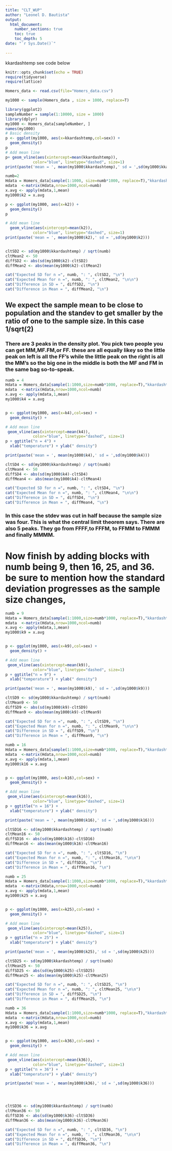 ```yaml
---
title: "CLT_WUP"
author: "Leonel D. Bautista"
output: 
  html_document:
    number_sections: true
    toc: true
    toc_depth: 5
date: "`r Sys.Date()`"    
    
---
```


kkardashtemp  see code below

```r
knitr::opts_chunk$set(echo = TRUE)
require(tidyverse)
require(lattice)
```

```r
Homers_data <- read.csv(file="Homers_data.csv")

my1000 <- sample(Homers_data , size = 1000, replace=T)

```

```r

library(ggplot2)
sampleNumber = sample(1:10000, size = 1000)
library(dplyr)
my1000 <- Homers_data[sampleNumber, ]
names(my1000)
# Basic density
p <- ggplot(my1000, aes(x=kkardashtemp,col=sex)) + 
  geom_density()
p
# Add mean line
p+ geom_vline(aes(xintercept=mean(kkardashtemp)),
            color="blue", linetype="dashed", size=1)
print(paste('mean = ', mean(my1000$kkardashtemp),' sd = ',sd(my1000$kkardashtemp)))
```

```r
numb=2
Hdata = Homers_data[sample(1:1000, size=numb*1000, replace=T),"kkardashtemp"]
mdata  <-matrix(Hdata,nrow=1000,ncol=numb)
x.avg <- apply(mdata,1,mean)
my1000$k2 = x.avg

p <- ggplot(my1000, aes(x=k2)) + 
  geom_density() 
p

# Add mean line
  geom_vline(aes(xintercept=mean(k2)),
            color="blue", linetype="dashed", size=1)
print(paste('mean = ', mean(my1000$k2),' sd = ',sd(my1000$k2)))


cltSD2 <- sd(my1000$kkardashtemp) / sqrt(numb)
cltMean2 <- 50
diffSD2 <- abs(sd(my1000$k2)-cltSD2)
diffMean2 <- abs(mean(my1000$k2)-cltMean2)

cat("Expected SD for n =", numb, ": ", cltSD2, "\n")
cat("Expected Mean for n =", numb, ": ", cltMean2, "\n\n")
cat("Difference in SD = ", diffSD2, "\n")
cat("Difference in Mean = ", diffMean2, "\n")

```
## We expect the sample mean to be close to population and the standev to get smaller by the ratio of one to the sample size. In this case 1/sqrt(2)

### There are 3 peaks in the density plot. You pick two people you can get MM,MF.FM,or FF. these are all equally likey so the little peak on left is all the FF's while the little peak on the right is all the MM's so the big one in the middle is both the MF and FM in the same bag so-to-speak.  

```r
numb = 4
Hdata = Homers_data[sample(1:1000,size=numb*1000, replace=T),"kkardashtemp"]
mdata  <-matrix(Hdata,nrow=1000,ncol=numb)
x.avg <- apply(mdata,1,mean)
my1000$k4 = x.avg


p <- ggplot(my1000, aes(x=k4),col=sex) + 
  geom_density() +

# Add mean line
 geom_vline(aes(xintercept=mean(k4)),
            color="blue", linetype="dashed", size=1)
p + ggtitle("n = 4") +
  xlab("temperature") + ylab(" density")

print(paste('mean = ', mean(my1000$k4),' sd = ',sd(my1000$k4)))

cltSD4 <- sd(my1000$kkardashtemp) / sqrt(numb)
cltMean4 <- 50
diffSD4 <- abs(sd(my1000$k4)-cltSD4)
diffMean4 <- abs(mean(my1000$k4)-cltMean4)

cat("Expected SD for n =", numb, ": ", cltSD4, "\n")
cat("Expected Mean for n =", numb, ": ", cltMean4, "\n\n")
cat("Difference in SD = ", diffSD4, "\n")
cat("Difference in Mean = ", diffMean4, "\n")

```

### In this case the stdev was cut in half because the sample size was four. This is what the central limit theorem says. There are also 5 peaks. They go from FFFF,to FFFM, to FFMM to FMMM and finally MMMM.

# Now finish by adding blocks with numb being 9, then 16, 25, and 36. be sure to mention how the standard deviation progresses as the sample size changes,

```r
numb = 9
Hdata = Homers_data[sample(1:1000,size=numb*1000, replace=T),"kkardashtemp"]
mdata  <-matrix(Hdata,nrow=1000,ncol=numb)
x.avg <- apply(mdata,1,mean)
my1000$k9 = x.avg


p <- ggplot(my1000, aes(x=k9),col=sex) + 
  geom_density() +

# Add mean line
 geom_vline(aes(xintercept=mean(k9)),
            color="blue", linetype="dashed", size=1)
p + ggtitle("n = 9") +
  xlab("temperature") + ylab(" density")

print(paste('mean = ', mean(my1000$k9),' sd = ',sd(my1000$k9)))

cltSD9 <- sd(my1000$kkardashtemp) / sqrt(numb)
cltMean9 <- 50
diffSD9 <- abs(sd(my1000$k9)-cltSD9)
diffMean9 <- abs(mean(my1000$k9)-cltMean9)

cat("Expected SD for n =", numb, ": ", cltSD9, "\n")
cat("Expected Mean for n =", numb, ": ", cltMean9, "\n\n")
cat("Difference in SD = ", diffSD9, "\n")
cat("Difference in Mean = ", diffMean9, "\n")

```

```r
numb = 16
Hdata = Homers_data[sample(1:1000,size=numb*1000, replace=T),"kkardashtemp"]
mdata  <-matrix(Hdata,nrow=1000,ncol=numb)
x.avg <- apply(mdata,1,mean)
my1000$k16 = x.avg


p <- ggplot(my1000, aes(x=k16),col=sex) + 
  geom_density() +

# Add mean line
 geom_vline(aes(xintercept=mean(k16)),
            color="blue", linetype="dashed", size=1)
p + ggtitle("n = 16") +
  xlab("temperature") + ylab(" density")

print(paste('mean = ', mean(my1000$k16),' sd = ',sd(my1000$k16)))

cltSD16 <- sd(my1000$kkardashtemp) / sqrt(numb)
cltMean16 <- 50
diffSD16 <- abs(sd(my1000$k16)-cltSD16)
diffMean16 <- abs(mean(my1000$k16)-cltMean16)

cat("Expected SD for n =", numb, ": ", cltSD16, "\n")
cat("Expected Mean for n =", numb, ": ", cltMean16, "\n\n")
cat("Difference in SD = ", diffSD16, "\n")
cat("Difference in Mean = ", diffMean16, "\n")
```

```r
numb = 25
Hdata = Homers_data[sample(1:1000,size=numb*1000, replace=T),"kkardashtemp"]
mdata  <-matrix(Hdata,nrow=1000,ncol=numb)
x.avg <- apply(mdata,1,mean)
my1000$k25 = x.avg


p <- ggplot(my1000, aes(x=k25),col=sex) + 
  geom_density() +

# Add mean line
 geom_vline(aes(xintercept=mean(k25)),
            color="blue", linetype="dashed", size=1)
p + ggtitle("n = 25") +
  xlab("temperature") + ylab(" density")

print(paste('mean = ', mean(my1000$k25),' sd = ',sd(my1000$k25)))

cltSD25 <- sd(my1000$kkardashtemp) / sqrt(numb)
cltMean25 <- 50
diffSD25 <- abs(sd(my1000$k25)-cltSD25)
diffMean25 <- abs(mean(my1000$k25)-cltMean25)

cat("Expected SD for n =", numb, ": ", cltSD25, "\n")
cat("Expected Mean for n =", numb, ": ", cltMean25, "\n\n")
cat("Difference in SD = ", diffSD25, "\n")
cat("Difference in Mean = ", diffMean25, "\n")
```

```r
numb = 36
Hdata = Homers_data[sample(1:1000,size=numb*1000, replace=T),"kkardashtemp"]
mdata  <-matrix(Hdata,nrow=1000,ncol=numb)
x.avg <- apply(mdata,1,mean)
my1000$k36 = x.avg


p <- ggplot(my1000, aes(x=k36),col=sex) + 
  geom_density() +

# Add mean line
 geom_vline(aes(xintercept=mean(k36)),
            color="blue", linetype="dashed", size=1)
p + ggtitle("n = 36") +
  xlab("temperature") + ylab(" density")

print(paste('mean = ', mean(my1000$k36),' sd = ',sd(my1000$k36)))




cltSD36 <- sd(my1000$kkardashtemp) / sqrt(numb)
cltMean36 <- 50
diffSD36 <- abs(sd(my1000$k36)-cltSD36)
diffMean36 <- abs(mean(my1000$k36)-cltMean36)

cat("Expected SD for n =", numb, ": ", cltSD36, "\n")
cat("Expected Mean for n =", numb, ": ", cltMean36, "\n\n")
cat("Difference in SD = ", diffSD36, "\n")
cat("Difference in Mean = ", diffMean36, "\n")

```